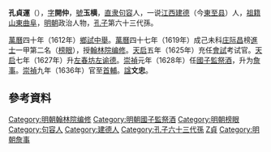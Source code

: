 '''孔貞運'''（{{bd|1574年||1644年|catIdx=K孔}}），[[表字|字]]'''開仲'''，[[號|號]]'''玉横'''，[[南直隶|直隶]][[句容|句容]]人，一说[[江西|江西]][[建德|建德]]（今[[東至县|東至县]]）人，[[祖籍|祖籍]][[山東|山東]][[曲阜|曲阜]]，[[明朝|明朝]]政治人物，[[孔子|孔子]]第六十三代孫。

[[萬曆|萬曆]]四十年（1612年）[[鄉試|鄉試]][[中舉|中舉]]。[[萬曆|萬曆]]四十七年（1619年）成己未科[[庄际昌|庄际昌]]榜[[進士|進士]]一甲第二名（[[榜眼|榜眼]]），授[[翰林院|翰林院]][[编修|编修]]。[[天启_(明朝)|天启]]五年（1625年）充任[[會試|會試]]考试官。[[天启_(明朝)|天启]]七年（1627年）升[[左春坊|左春坊]][[左谕德|左谕德]]。[[崇禎|崇禎]]元年（1628年）任[[國子監祭酒|國子監祭酒]]，升为[[詹事|詹事]]。[[崇禎|崇禎]]九年（1636年）官至[[首輔|首輔]]。[[諡|諡]]'''文忠'''。

==參考資料==
{{Reflist|2}}

{{start box}}
{{s-off}}
{{succession box|[[張至發|張至發]]|[[劉宇亮|劉宇亮]]|[[明朝内阁|明朝内阁]][[明朝内阁首辅|首輔]]|1638年}}
{{end box}}

{{明朝人物小作品}}
{{明朝首輔}}
{{萬曆四十七年己未科殿試金榜}}
{{DEFAULTSORT:Kong孔}}

[[Category:明朝翰林院编修|Category:明朝翰林院编修]]
[[Category:明朝國子監祭酒|Category:明朝國子監祭酒]]
[[Category:明朝榜眼|Category:明朝榜眼]]
[[Category:句容人|Category:句容人]]
[[Category:建德人|Category:建德人]]
[[Category:孔子六十三代孫|Category:孔子六十三代孫]]
[[Category:孔姓|Z貞]]
[[Category:明朝詹事|Category:明朝詹事]]